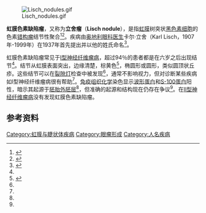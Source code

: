 {{medical}}

[[Image:Lisch_nodules.gif|thumb]]

'''虹膜色素缺陷瘤'''，又称为'''立舍瘤'''（'''Lisch nodule'''），是指[[虹膜|虹膜]]树突状[[黑色素细胞|黑色素细胞]]的色素[[错构瘤|错构瘤]]结节性聚合<ref>{{cite web |title=Free Medicla Textbook |chapter=151 |url=http://medtextfree.wordpress.com/2011/01/20/chapter-151-uveal-nevus/ |accessdate=20 October 2011 |archive-date=2016-10-19 |archive-url=https://web.archive.org/web/20161019071608/https://medtextfree.wordpress.com/2011/01/20/chapter-151-uveal-nevus/ |dead-url=no }}</ref><ref name=robbins7>{{Citation | author=Kumar, Vinay; Fausto, Nelson; Fausto, Nelso; Robbins, Stanley L.; Abbas, Abul K.; Cotran, Ramzi S.  | title=Robbins and Cotran Pathologic Basis of Disease | year=2005 | edition=7th| publisher=Elsevier Saunders | location=Philadelphia, Pa. | isbn=0-7216-0187-1 | page=169}}</ref>。疾病由[[奥地利|奥地利]][[眼科学|眼科医生]]卡尔·立舍（Karl Lisch，1907年-1999年）在1937年首先提出并以他的姓氏命名<ref name=Lukacs1997>{{citation | author = Lukacs, Andreas; Junk, Anna K.; Fritz, Stefani H.; Kampik, Anselm; Georg, Schirren Carl; Plewig, Gerd | year = 1997 | title = Lisch nodules. Markers of neurofibromatosis 1 and immunohistochemical references for neuroectodermal differentiation | journal = Hautarzt | volume = 48 | issue = 1 | pages = 38–41 | doi = 10.1007/s001050050544 | url = http://www.springerlink.com/content/gl49atrh5lff517r/?p=76057c4c0e29493ca59de8093e27009e | pmid = 9132386 | accessdate = 2011-12-02 | archive-date = 2020-01-25 | archive-url = https://web.archive.org/web/20200125052128/http://www.springerlink.com/content/gl49atrh5lff517r/?p=76057c4c0e29493ca59de8093e27009e | dead-url = yes }}</ref>。

虹膜色素缺陷瘤常见于[[Ⅰ型神经纤维瘤病|Ⅰ型神经纤维瘤病]]，超过94％的患者都是在六岁之后出现结节<ref name=robbins7 />。结节从虹膜表面突出，边缘清楚，棕黄色<ref name=Richetta2004>{{citation | author = Richetta, A.; Giustini, A.; Recupero, S. M.; Pezza, M.; Carlomagno, C.; Amoruso, G.; Calvieri, S. | year = 2004 | title = Lisch nodules of the iris in neurofibromatosis type 1 | journal = Journal of the European Academy of Dermatology and Venerology | volume = 18 | issue = 3 | pages = 342–4 | doi = 10.1111/j.1468-3083.2004.00915.x | url = http://www3.interscience.wiley.com/cgi-bin/fulltext/118788235/PDFSTART | pmid = 15096151 | accessdate = 2011-12-02 | archive-date = 2020-01-25 | archive-url = https://web.archive.org/web/20200125052129/http://www3.interscience.wiley.com/cgi-bin/fulltext/118788235/PDFSTART | dead-url = yes }}</ref>，椭圆形或圆形，类似圆顶状丘疹。这些结节可以在[[裂隙灯|裂隙灯]]检查中被发现<ref name=Richetta2004 />，通常不影响视力，但对诊断某些疾病如Ⅰ型神经纤维瘤病很有帮助<ref name=robbins7 />。[[免疫组织化学|免疫组织化学]]染色显示[[波形蛋白|波形蛋白]]和[[S-100蛋白|S-100蛋白]]阳性，暗示其起源于[[胚胎|胚胎]][[外胚层|外胚层]]<ref name=Lukacs1997/>，但准确的起源和结构现在仍存在争议<ref name=Richetta2004 />。在[[Ⅱ型神经纤维瘤病|Ⅱ型神经纤维瘤病]]没有发现虹膜色素缺陷瘤。

== 参考资料 ==
{{reflist}}

[[Category:虹膜与睫状体疾病|Category:虹膜与睫状体疾病]]
[[Category:眼瘤形成|Category:眼瘤形成]]
[[Category:人名疾病|Category:人名疾病]]